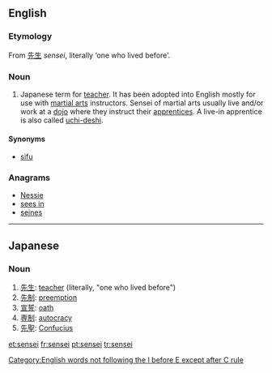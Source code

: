 ==English==

===Etymology===
From {{etyl|ja|en}} [[先生]] ''sensei'', literally ‘one who lived before’.

===Noun===
{{en-noun|pl=sensei|pl2=senseis}}

# Japanese term for [[teacher]].  It has been adopted into English mostly for use with [[martial arts]] instructors.  Sensei of martial arts usually live and/or work at a [[dojo]] where they instruct their [[apprentices]].  A live-in apprentice is also called [[uchi-deshi]].  

====Synonyms====
* [[sifu]]

===Anagrams===
* [[Nessie#English|Nessie]]
* [[sees in#English|sees in]]
* [[seines#English|seines]]

[[Category:English words not following the I before E except after C rule]]
----

==Japanese==
{{ja-see-also|-sensei}} 

===Noun===
{{ja-noun|r|hira=せんせい}}

# [[先生]]: [[teacher]] (literally, "one who lived before")
# [[先制]]: [[preemption]]
# [[宣誓]]: [[oath]]
# [[専制]]: [[autocracy]]
# [[先聖]]: [[Confucius]]

[[et:sensei]]
[[fr:sensei]]
[[pt:sensei]]
[[tr:sensei]]